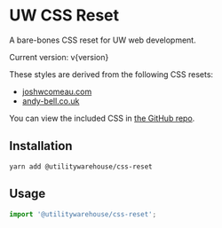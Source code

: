 
<Analytics />

<Meta title="CSS Reset / Introduction" />

# UW CSS Reset

A bare-bones CSS reset for UW web development.

Current version: v{version}

These styles are derived from the following CSS resets:

- [joshwcomeau.com](https://www.joshwcomeau.com/css/custom-css-reset/)
- [andy-bell.co.uk](https://andy-bell.co.uk/a-modern-css-reset/)

You can view the included CSS in [the GitHub repo](https://github.com/utilitywarehouse/design-systems/blob/main/packages/css-reset/src/index.css).

## Installation

```
yarn add @utilitywarehouse/css-reset
```

## Usage

```js
import '@utilitywarehouse/css-reset';
```
